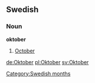 ==Swedish==
===Noun===
'''oktober'''
#[[October]]
[[Category:Swedish months]]

[[de:Oktober]]
[[pl:Oktober]]
[[sv:Oktober]]